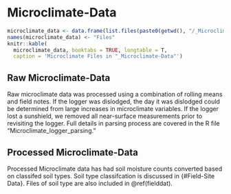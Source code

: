 # Microclimate-Data {#micro}

```r
microclimate_data <- data.frame(list.files(paste0(getwd(), "/_Microclimate-Data")))
names(microclimate_data) <- "Files"
knitr::kable(
  microclimate_data, booktabs = TRUE, longtable = T,
  caption = 'Microclimate Files in "_Microclimate-Data"')

```

## Raw Microclimate-Data

Raw microclimate data was processed using a combination of rolling means and field notes. If the logger was dislodged, the day it was dislodged could be determined from large increases in microclimate variables. If the logger lost a sunshield, we removed all near-surface measurements prior to revisiting the logger. Full details in parsing process are covered in the R file "Microclimate_logger_parsing." 


## Processed Microclimate-Data

Processed Microclimate data has had soil moisture counts converted based on classifed soil types. Soil type classifcation is discussed in {#Field-Site Data}. Files of soil type are also included in \@ref(fielddat).
